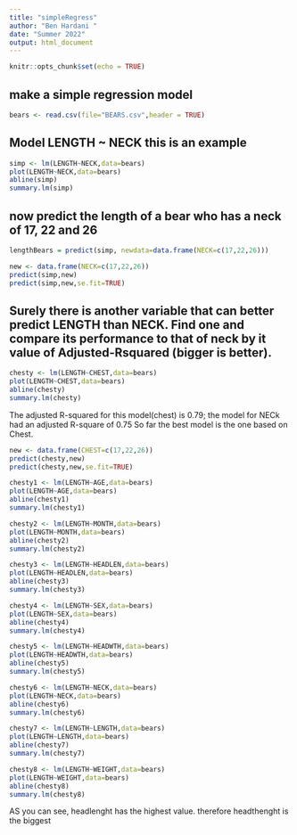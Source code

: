 ```yaml
---
title: "simpleRegress"
author: "Ben Hardani "
date: "Summer 2022"
output: html_document
---
```


```r
knitr::opts_chunk$set(echo = TRUE)
```

## make a simple regression model

```r
bears <- read.csv(file="BEARS.csv",header = TRUE)
```

## Model LENGTH ~ NECK  this is an example  

```r
simp <- lm(LENGTH~NECK,data=bears)
plot(LENGTH~NECK,data=bears)
abline(simp)
summary.lm(simp)
```

## now predict the length of a bear who has a neck of 17, 22 and 26

```r
lengthBears = predict(simp, newdata=data.frame(NECK=c(17,22,26)))
```

```r
new <- data.frame(NECK=c(17,22,26))
predict(simp,new)
predict(simp,new,se.fit=TRUE)
```
## Surely there is another variable that can better predict LENGTH than NECK. Find one and compare its performance to that of neck by it value of Adjusted-Rsquared (bigger is better).


```r
chesty <- lm(LENGTH~CHEST,data=bears)
plot(LENGTH~CHEST,data=bears)
abline(chesty)
summary.lm(chesty)
```

The adjusted R-squared for this model(chest) is 0.79; the model for NECk had an adjusted  R-square of 0.75 So far the best model is the one based on Chest.
```r
new <- data.frame(CHEST=c(17,22,26))
predict(chesty,new)
predict(chesty,new,se.fit=TRUE)
```

```r
chesty1 <- lm(LENGTH~AGE,data=bears)
plot(LENGTH~AGE,data=bears)
abline(chesty1)
summary.lm(chesty1)
```

```r
chesty2 <- lm(LENGTH~MONTH,data=bears)
plot(LENGTH~MONTH,data=bears)
abline(chesty2)
summary.lm(chesty2)
```

```r
chesty3 <- lm(LENGTH~HEADLEN,data=bears)
plot(LENGTH~HEADLEN,data=bears)
abline(chesty3)
summary.lm(chesty3)
```

```r
chesty4 <- lm(LENGTH~SEX,data=bears)
plot(LENGTH~SEX,data=bears)
abline(chesty4)
summary.lm(chesty4)
```

```r
chesty5 <- lm(LENGTH~HEADWTH,data=bears)
plot(LENGTH~HEADWTH,data=bears)
abline(chesty5)
summary.lm(chesty5)
```

```r
chesty6 <- lm(LENGTH~NECK,data=bears)
plot(LENGTH~NECK,data=bears)
abline(chesty6)
summary.lm(chesty6)
```

```r
chesty7 <- lm(LENGTH~LENGTH,data=bears)
plot(LENGTH~LENGTH,data=bears)
abline(chesty7)
summary.lm(chesty7)
```

```r
chesty8 <- lm(LENGTH~WEIGHT,data=bears)
plot(LENGTH~WEIGHT,data=bears)
abline(chesty8)
summary.lm(chesty8)
```

AS you can see, headlenght has the highest value.
therefore headthenght is the biggest
